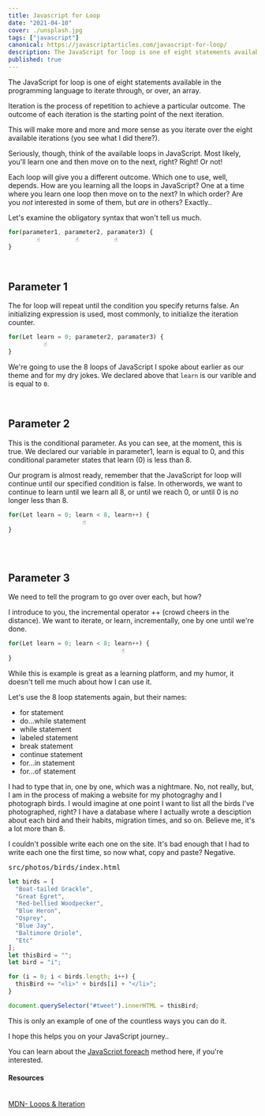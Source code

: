 ```yaml
---
title: Javascript for Loop
date: "2021-04-10"
cover: ./unsplash.jpg
tags: ["javascript"]
canonical: https://javascriptarticles.com/javascript-for-loop/
description: The JavaScript for loop is one of eight statements available in the programming language to iterate through, or over, an array.
published: true
---
```


The JavaScript for loop is one of eight statements available in the programming language to iterate through, or over, an array.

Iteration is the process of repetition to achieve a particular outcome. The outcome of each iteration is the starting point of the next iteration.

This will make more and more and more sense as you iterate over the eight available iterations (you see what I did there?).

Seriously, though, think of the available loops in JavaScript. Most likely, you'll learn one and then move on to the next, right? Right! Or not!

Each loop will give you a different outcome. Which one to use, well, depends. How are you learning all the loops in JavaScript? One at a time where you learn one loop then move on to the next? In which order? Are you <em>not</em> interested in some of them, but <em>are</em> in others? Exactly..

Let's examine the obligatory syntax that won't tell us much.

```js
for(parameter1, parameter2, paramater3) {
        ☝️          ☝️          ☝️
}
```

<br />

## Parameter 1

The for loop will repeat until the condition you specify returns false. An initializing expression is used, most commonly, to initialize the iteration counter.

```js
for(Let learn = 0; parameter2, paramater3) {
          ☝️          
}
```

We're going to use the 8 loops of JavaScript I spoke about earlier as our theme and for my dry jokes. We declared above that ```learn``` is our varible and is equal to ```0```.

<br />

## Parameter 2

This is the conditional parameter. As you can see, at the moment, this is true. We declared our variable in parameter1, learn is equal to 0, and this conditional parameter states that
learn (0) is less than 8. 

Our program is almost ready, remember that the JavaScript for loop will continue until our specified condition is false. In otherwords, we want to continue to learn until we learn all 8, or until we reach 0, or until 0 is no longer less than 8.

```js
for(Let learn = 0; learn < 8, learn++) {
                     ☝️          
}
```

<br /><br />

## Parameter 3

We need to tell the program to go over over each, but how?

I introduce to you, the incremental operator ++ (crowd cheers in the distance). We want to iterate, or learn, incrementally, one by one until we're done.

```js
for(Let learn = 0; learn < 8; learn++) {
                                ☝️          
}
```

While this is example is great as a learning platform, and my humor, it doesn't tell me much about how I can use it.

Let's use the 8 loop statements again, but their names:

  + for statement
  + do...while statement
  + while statement
  + labeled statement
  + break statement
  + continue statement
  + for...in statement
  + for...of statement


I had to type that in, one by one, which was a nightmare. No, not really, but, I am in the process of making a website for my photograghy and I photograph birds. I would imagine at one point I want to list all the birds I've photographed, right? I have a database where I actually wrote a desciption about each bird and their habits, migration times, and so on. Believe me, it's a lot more than 8.

I couldn't possible write each one on the site. It's bad enough that I had to write each one the first time, so now what, copy and paste? Negative.

<pre className="code-title">src/photos/birds/index.html</pre>
```js
let birds = [
  "Boat-tailed Grackle",
  "Great Egret",
  "Red-bellied Woodpecker",
  "Blue Heron",
  "Osprey",
  "Blue Jay",
  "Baltimore Oriole",
  "Etc"
];
let thisBird = "";
let bird = "i";

for (i = 0; i < birds.length; i++) {
  thisBird += "<li>" + birds[i] + "</li>";
}

document.querySelector("#tweet").innerHTML = thisBird;
```

This is only an example of one of the countless ways you can do it.

I hope this helps you on your JavaScript journey..

You can learn about the [JavaScript foreach](https://javascriptarticles.com/javascript-foreach-loop-through-an-array/) method here, if you're interested.

<Card>
<h4>Resources</h4>
<br />
<a className="footnote" href="https://developer.mozilla.org/en-US/docs/Web/JavaScript/Guide/Loops_and_iteration">MDN- Loops & Iteration</a><br />


</Card>
